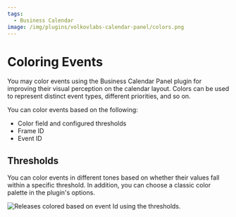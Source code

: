 ```yaml
---
tags:
  - Business Calendar
image: /img/plugins/volkovlabs-calendar-panel/colors.png
---
```



# Coloring Events

You may color events using the Business Calendar Panel plugin for improving their visual perception on the calendar layout. Colors can be used to represent distinct event types, different priorities, and so on.

You can color events based on the following:

- Color field and configured thresholds
- Frame ID
- Event ID

## Thresholds

You can color events in different tones based on whether their values fall within a specific threshold. In addition, you can choose a classic color palette in the plugin's options.

<Image
  title="Releases colored based on event Id using the thresholds."
  src="/img/plugins/volkovlabs-calendar-panel/colors.png"
/>
